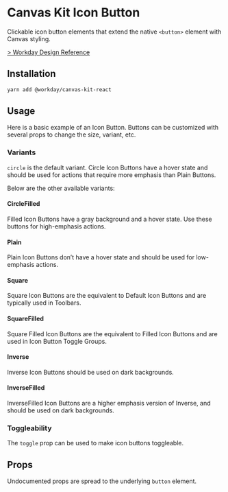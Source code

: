 


<Meta title="Components/Buttons/Button/React/Icon Button" component={IconButton} />

# Canvas Kit Icon Button

Clickable icon button elements that extend the native `<button>` element with Canvas styling.

[> Workday Design Reference](https://design.workday.com/components/buttons/icon-buttons)

## Installation

```sh
yarn add @workday/canvas-kit-react
```

## Usage

Here is a basic example of an Icon Button. Buttons can be customized with several props to change
the size, variant, etc.

<ExampleCodeBlock code={Circle} />

### Variants

`circle` is the default variant. Circle Icon Buttons have a hover state and should be used for
actions that require more emphasis than Plain Buttons.

Below are the other available variants:

#### CircleFilled

Filled Icon Buttons have a gray background and a hover state. Use these buttons for high-emphasis
actions.

<ExampleCodeBlock code={CircleFilled} />

#### Plain

Plain Icon Buttons don’t have a hover state and should be used for low-emphasis actions.

<ExampleCodeBlock code={Plain} />

#### Square

Square Icon Buttons are the equivalent to Default Icon Buttons and are typically used in Toolbars.

<ExampleCodeBlock code={Square} />

#### SquareFilled

Square Filled Icon Buttons are the equivalent to Filled Icon Buttons and are used in Icon Button
Toggle Groups.

<ExampleCodeBlock code={SquareFilled} />

#### Inverse

Inverse Icon Buttons should be used on dark backgrounds.

<ExampleCodeBlock code={Inverse} />

#### InverseFilled

InverseFilled Icon Buttons are a higher emphasis version of Inverse, and should be used on dark
backgrounds.

<ExampleCodeBlock code={InverseFilled} />

### Toggleability

The `toggle` prop can be used to make icon buttons toggleable.

<ExampleCodeBlock code={Toggleable} />

## Props

Undocumented props are spread to the underlying `button` element.

<ArgsTable of={IconButton} />
